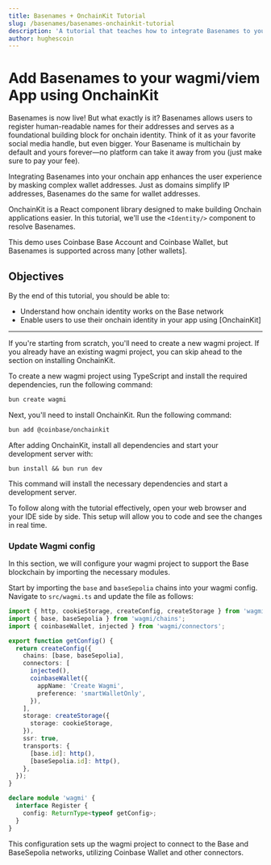 ```yaml
---
title: Basenames + OnchainKit Tutorial
slug: /basenames/basenames-onchainkit-tutorial
description: 'A tutorial that teaches how to integrate Basenames to your wagmi/viem App using OnchainKit'
author: hughescoin
---
```


# Add Basenames to your wagmi/viem App using OnchainKit

Basenames is now live! But what exactly is it? Basenames allows users to register human-readable names for their addresses and serves as a foundational building block for onchain identity. Think of it as your favorite social media handle, but even bigger. Your Basename is multichain by default and yours forever—no platform can take it away from you (just make sure to pay your fee).

Integrating Basenames into your onchain app enhances the user experience by masking complex wallet addresses. Just as domains simplify IP addresses, Basenames do the same for wallet addresses.

OnchainKit is a React component library designed to make building Onchain applications easier. In this tutorial, we'll use the `<Identity/>` component to resolve Basenames.

This demo uses Coinbase Base Account and Coinbase Wallet, but Basenames is supported across many [other wallets].

## Objectives

By the end of this tutorial, you should be able to:

- Understand how onchain identity works on the Base network
- Enable users to use their onchain identity in your app using [OnchainKit]

---

If you're starting from scratch, you'll need to create a new wagmi project. If you already have an existing wagmi project, you can skip ahead to the section on installing OnchainKit.

To create a new wagmi project using TypeScript and install the required dependencies, run the following command:

```bash
bun create wagmi
```

Next, you'll need to install OnchainKit. Run the following command:

```bash
bun add @coinbase/onchainkit
```

After adding OnchainKit, install all dependencies and start your development server with:

```
bun install && bun run dev
```

This command will install the necessary dependencies and start a development server.

To follow along with the tutorial effectively, open your web browser and your IDE side by side. This setup will allow you to code and see the changes in real time.

### Update Wagmi config

In this section, we will configure your wagmi project to support the Base blockchain by importing the necessary modules.

Start by importing the `base` and `baseSepolia` chains into your wagmi config. Navigate to `src/wagmi.ts` and update the file as follows:

```typescript wagmi.ts
import { http, cookieStorage, createConfig, createStorage } from 'wagmi';
import { base, baseSepolia } from 'wagmi/chains';
import { coinbaseWallet, injected } from 'wagmi/connectors';

export function getConfig() {
  return createConfig({
    chains: [base, baseSepolia],
    connectors: [
      injected(),
      coinbaseWallet({
        appName: 'Create Wagmi',
        preference: 'smartWalletOnly',
      }),
    ],
    storage: createStorage({
      storage: cookieStorage,
    }),
    ssr: true,
    transports: {
      [base.id]: http(),
      [baseSepolia.id]: http(),
    },
  });
}

declare module 'wagmi' {
  interface Register {
    config: ReturnType<typeof getConfig>;
  }
}
```

This configuration sets up the wagmi project to connect to the Base and BaseSepolia networks, utilizing Coinbase Wallet and other connectors.

